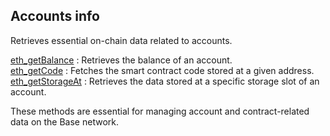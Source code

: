 
<Meta
  title="Accounts info | dRPC"
  description="Retrieves essential on-chain data related to accounts"
/>
## Accounts info

Retrieves essential on-chain data related to accounts.

[eth_getBalance](/base-api/accountinfo/eth_getBalance) : Retrieves the balance of an account. \
[eth_getCode](/base-api/accountinfo/eth_getCode) : Fetches the smart contract code stored at a given address. \
[eth_getStorageAt](/base-api/accountinfo/eth_getStorageAt) : Retrieves the data stored at a specific storage slot of an account.

These methods are essential for managing account and contract-related data on the Base network.

<Space h={16} />
<GetStarted />
